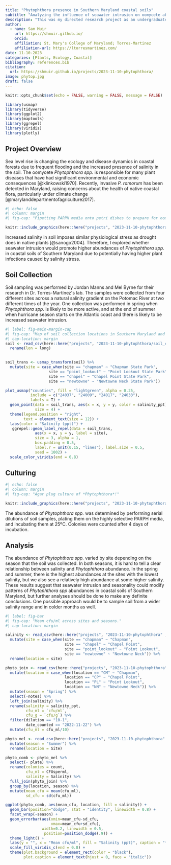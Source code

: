 ```yaml
---
title: "Phytophthora presence in Southern Maryland coastal soils"
subtitle: "Analyzing the influence of seawater intrusion on oomycete abundance"
description: "This was my directed research project as an undergraduate student at St. Mary's College of Maryland in Dr. Lorena Torres-Martinez's lab."
author:
  - name: Sam Muir
    url: https://shmuir.github.io/
    orcid: 
    affiliation: St. Mary's College of Maryland; Torres-Martinez
    affiliation-url: https://ltorresmartinez.com/
date: 11-10-2023
categories: [Plants, Ecology, Coastal]
bibliography: references.bib
citation:
  url: https://shmuir.github.io/projects/2023-11-10-phytophthora/
image: phytop.jpg
draft: false
---
```


```r
knitr::opts_chunk$set(echo = FALSE, warning = FALSE, message = FALSE)
```

```r
library(usmap)
library(tidyverse)
library(ggplot2)
library(maptools)
library(ggrepel)
library(viridis)
library(plotly)
```

## Project Overview

Sea level rise is changing the ecology and disease dynamics in coastal forests due to frequent flooding and the increased presence of salinity in the soil. The oomycete *Phytophthora spp.* is responsible for many plant diseases that have had significant environmental and economic consequences [@klinkowski1970]. Recently, invasive *P. ramorum* has been detected in Maryland, raising concerns about the health of native coastal flora, particularly under climate change [@marylanddepartmentofagriculture2017]. 
```r
#| echo: false
#| column: margin
#| fig-cap: "Pipetting PARPH media onto petri dishes to prepare for oomycete plating."

knitr::include_graphics(here::here("projects", "2023-11-10-phytophthora", "sam_plate.jpg")) 
```
Increased salinity in soil imposes similar physiological stress as drought does in native plants [@sanogo2004]. Therefore, I explored whether seawater intrusion would promote higher abundances of *Phytophthora spp.* in coastal soils of Southern Maryland due to potentially having higher plant infections caused by salinity stress.

## Soil Collection

Soil sampling was performed by Jordan Manns and Mel Byrne for their research in Dr. Torres-Martínez\'s lab. The samples were collected from four different sites across a natural salinity gradient on the Potomac River at two different times of the year. One collection was performed in spring when *Phytophthora spp.* is likely to be more active, and at the end of summer when hurricane season starts on the Atlantic coast and there is likely to be increased seawater intrusion.

```r
#| label: fig-main-margin-cap
#| fig-cap: "Map of soil collection locations in Southern Maryland and the salinity."
#| cap-location: margin
soil <- read_csv(here::here("projects", "2023-11-10-phytophthora/soil_collection.csv")) %>%
  rename(lon = long) 
  

soil_trans <- usmap_transform(soil) %>%
  mutate(site = case_when(site == "chapman" ~ "Chapman State Park",
                   site == "point_lookout" ~ "Point Lookout State Park",
                   site == "chapel" ~ "Chapel Point State Park",
                   site == "newtowne" ~ "Newtowne Neck State Park"))

plot_usmap("counties", fill = "lightgreen", alpha = 0.25,
           include = c("24037", "24009", "24017", "24033"),
           labels = T) +
  geom_point(data = soil_trans, aes(x = x, y = y, color = salinity_ppt),
             size = 4) +
  theme(legend.position = "right", 
        text = element_text(size = 12)) +
  labs(color = "Salinity (ppt)") +
   ggrepel::geom_label_repel(data = soil_trans,
             aes(x = x, y = y, label = site),
             size = 3, alpha = 1,
             box.padding = 0.5,
             label.r = unit(0.15, "lines"), label.size = 0.5,
             seed = 1002) +
  scale_color_viridis(end = 0.8)

```

## Culturing

```r
#| echo: false
#| column: margin
#| fig-cap: "Agar plug culture of *Phytophthora*!"

knitr::include_graphics(here::here("projects", "2023-11-10-phytophthora", "phytop.jpg"))
```

The abundance of *Phytophthora spp.* was determined by performing serial dilutions of soil samples, plating them on the highly selective PARPH media, and incubating them at 25ºC. Colonies were counted after 4 days of incubation. 

## Analysis

The abundance of *Phytophthora spp.* varied by site depending on the season that the soil was collected. In both seasons, it is hard to tell a clear relationship between salinity and *Phytophthora* abundance. In the spring and summer, there is the highest abundances at the sites with the lowest salinity, but we also see a relatively high abundance at some higher salinity. These results suggest that seawater intrusion and seasonality could modify patterns of *Phytophthora spp* abundances in coastal soils of Southern Maryland, but further analyses should be done to make any definite conclusions. One possible approach would be to sample soil from a wider salinity range and in colder months as well.


```r
#| label: fig-bar
#| fig-cap: "Mean cfu/ml across sites and seasons."
#| cap-location: margin

salinity <- read_csv(here::here("projects", "2023-11-10-phytophthora" ,"soil_collection.csv")) %>%
  mutate(site = case_when(site == "chapman" ~ "Chapman",
                          site == "chapel" ~ "Chapel Point",
                          site == "point_lookout" ~ "Point Lookout",
                          site == "newtowne" ~ "Newtowne Neck")) %>%
  rename(location = site)

phyto_join <- read_csv(here::here("projects", "2023-11-10-phytophthora" ,"plate_counts.csv")) %>%
  mutate(location = case_when(location == "CM" ~ "Chapman",
                          location == "CP" ~ "Chapel Point",
                          location == "PL" ~ "Point Lookout",
                          location == "NN" ~ "Newtowne Neck")) %>%
  mutate(season = "Spring") %>%
  select(-notes) %>%
  left_join(salinity) %>%
  rename(salinity = salinity_ppt,
         cfu_ml = `cfu/ml`,
         cfu_g = `cfu/g`) %>%
  filter(dilution == "10-1",
         date_counted == "2022-11-22") %>%
  mutate(cfu_ml = cfu_ml/10)

phyto_mel <- read_csv(here::here("projects", "2023-11-10-phytophthora" ,"platecount.csv")) %>%
  mutate(season = "Summer") %>%
  rename(location = Site)

phyto_comb <- phyto_mel %>%
  select(- plate) %>%
  rename(colonies = count,
         cfu_ml = CFUsperml,
         salinity = Salinity) %>%
  full_join(phyto_join) %>%
  group_by(location, season) %>%
  mutate(mean_cfu = mean(cfu_ml),
         sd_cfu = sd(cfu_ml))

ggplot(phyto_comb, aes(mean_cfu, location, fill = salinity)) +
  geom_bar(position="dodge", stat = "identity", linewidth = 0.8) +
  facet_wrap(~season) +
  geom_errorbar(aes(xmin=mean_cfu-sd_cfu, 
                    xmax=mean_cfu+sd_cfu), 
                width=0.2, linewidth = 0.5,
                 position=position_dodge(.9)) +
  theme_light() +
  labs(y = "", x = "Mean cfu/ml", fill = "Salinity (ppt)", caption = "*Soil collection was not performed for Smallwood in the Spring.") +
  scale_fill_viridis_c(end = 0.8) +
  theme(plot.background = element_rect(color = "black"),
        plot.caption = element_text(hjust = 0, face = "italic"))
  
```
